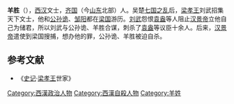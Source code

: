 '''羊胜'''（{{bd|？||前148年||catIdx=Y}}），[[西汉|西汉]]文士，[[齐国|齐国]]（今[[山东|山东]]北部）人。吴楚[[七国之乱|七国之乱]]后，[[梁孝王|梁孝王]]刘武招集天下文士，他和[[公孙诡|公孙诡]]、[[邹阳|邹阳]]都在[[梁国|梁国]]游历。[[劉武_(梁王)|刘武]]怨恨[[袁盎|袁盎]]等人阻止[[汉景帝|汉景帝]]立他自己为储君，所以刘武与公孙诡、羊胜合谋，刺杀了[[袁盎|袁盎]]等议臣十余人。后来，[[汉景帝|汉景帝]]遣使到梁国搜捕，想办他的罪，公孙诡、羊胜被迫自杀。

==参考文献==
*《[[史记|史记]]·[[梁孝王|梁孝王]]世家》
{{漢朝人物小作品}}

[[Category:西漢政治人物|Category:西漢政治人物]]
[[Category:西漢自殺人物|Category:西漢自殺人物]]
[[Category:羊姓|Category:羊姓]]